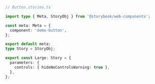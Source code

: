 ```ts
// Button.stories.ts

import type { Meta, StoryObj } from '@storybook/web-components';

const meta: Meta = {
  component: 'demo-button',
};

export default meta;
type Story = StoryObj;

export const Large: Story = {
  parameters: {
    controls: { hideNoControlsWarning: true },
  },
};
```
